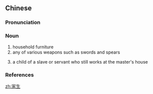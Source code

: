 ==Chinese==
{{zh-forms}}

===Pronunciation===
{{zh-pron
|m=jiāshēng
|cat=n
}}

===Noun===
{{zh-noun}}

# household furniture
# any of various weapons such as swords and spears
# {{lb|zh|old}} a child of a slave or servant who still works at the master's house {{attention|zh|should old be dated, archaic, obsolete or none of the above? User:Mglovesfun}}

===References===
{{cite-book|title=古汉语大词典|publisher=上海辞书出版社|year=1998}}

[[zh:家生]]
